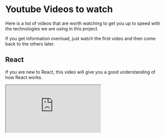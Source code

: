 
# Youtube Videos to watch

Here is a list of videos that are worth watching to get you up to speed with the technologies we are using in this project.

If you get information overload, just watch the first video and then come back to the others later.

## React

If you are new to React, this video will give you a good understanding of how React works.

<IFrame src="https://www.youtube.com/embed/Rh3tobg7hEo" />

## Next.js App Router

You only have to watch the first **43 minutes** of this video to get a good understanding of how the Next.js 13 (App Router) works.

<IFrame src="https://www.youtube.com/embed/wm5gMKuwSYk?start=0&end=2574" />

## Tailwind CSS

If you know CSS, you can learn Tailwind CSS in **less than 30 minutes**.

<IFrame src="https://www.youtube.com/embed/Ksn1tThNTjI" />

## Prisma

Prisma is an ORM (Object Relational Mapper) that allows us to interact with our database using TypeScript.

<IFrame src="https://www.youtube.com/embed/RebA5J-rlwg" />
